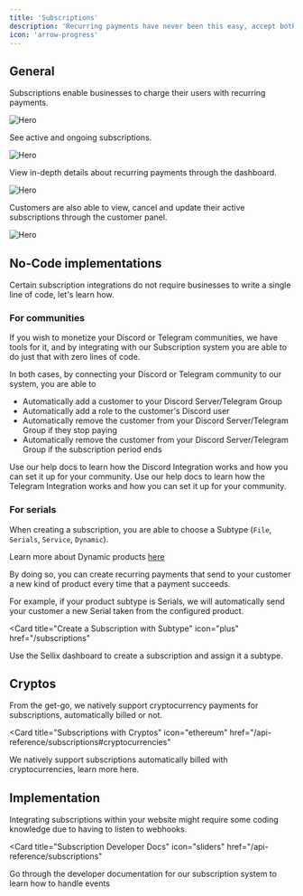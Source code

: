 ```yaml
---
title: 'Subscriptions'
description: 'Recurring payments have never been this easy, accept both FIAT and Crypto payments for your subscriptions'
icon: 'arrow-progress'
---
```


## General

Subscriptions enable businesses to charge their users with recurring payments.

<img
  className="block"
  src="/images/subscriptions/dashboard-list.png"
  alt="Hero"
/>

See active and ongoing subscriptions.

<img
  className="block"
  src="/images/subscriptions/dashboard-active.png"
  alt="Hero"
/>

View in-depth details about recurring payments through the dashboard.

<img
  className="block"
  src="/images/subscriptions/dashboard-detail.png"
  alt="Hero"
/>

Customers are also able to view, cancel and update their active subscriptions through the customer panel.

<img
  className="block"
  src="/images/subscriptions/customer-portal.png"
  alt="Hero"
/>

## No-Code implementations

Certain subscription integrations do not require businesses to write a single line of code, let's learn how.

### For communities

If you wish to monetize your Discord or Telegram communities, we have tools for it, and by integrating with our Subscription system you are able to do just that with zero lines of code.

In both cases, by connecting your Discord or Telegram community to our system, you are able to

- Automatically add a customer to your Discord Server/Telegram Group
- Automatically add a role to the customer's Discord user
- Automatically remove the customer from your Discord Server/Telegram Group if they stop paying
- Automatically remove the customer from your Discord Server/Telegram Group if 
the subscription period ends

<CardGroup cols={2}>
  <Card
    title="Discord"
    icon="discord"
    href="https://help.sellix.io/en/articles/6774804-how-the-discord-integration-works"
  >
    Use our help docs to learn how the Discord Integration works and how you can set it up for your community.
  </Card>
  <Card
    title="Telegram"
    icon="telegram"
    href="https://help.sellix.io/en/articles/8707678-how-to-use-our-telegram-bot"
  >
    Use our help docs to learn how the Telegram Integration works and how you can set it up for your community.
  </Card>
</CardGroup>

### For serials

When creating a subscription, you are able to choose a Subtype (`File`, `Serials`, `Service`, `Dynamic`).

<Info>Learn more about Dynamic products [here](/api-reference/dynamic-products)</Info>

By doing so, you can create recurring payments that send to your customer a new kind of product every time that a payment succeeds.

For example, if your product subtype is Serials, we will automatically send your customer a new Serial taken from the configured product.

<Card
  title="Create a Subscription with Subtype"
  icon="plus"
  href="/subscriptions"
>
  Use the Sellix dashboard to create a subscription and assign it a subtype.
</Card>

## Cryptos

From the get-go, we natively support cryptocurrency payments for subscriptions, automatically billed or not.

<Card
  title="Subscriptions with Cryptos"
  icon="ethereum"
  href="/api-reference/subscriptions#cryptocurrencies"
>
  We natively support subscriptions automatically billed with cryptocurrencies, learn more here.
</Card>

## Implementation

Integrating subscriptions within your website might require some coding knowledge due to having to listen to webhooks.

<Card
  title="Subscription Developer Docs"
  icon="sliders"
  href="/api-reference/subscriptions"
>
  Go through the developer documentation for our subscription system to learn how to handle events
</Card>